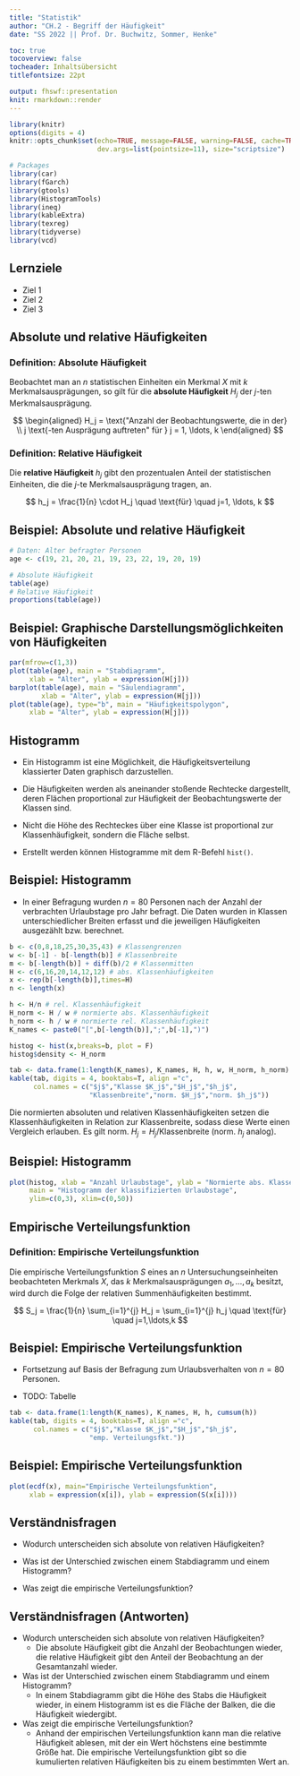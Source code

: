 ```yaml
---
title: "Statistik"
author: "CH.2 - Begriff der Häufigkeit"
date: "SS 2022 || Prof. Dr. Buchwitz, Sommer, Henke"

toc: true
tocoverview: false
tocheader: Inhaltsübersicht
titlefontsize: 22pt

output: fhswf::presentation
knit: rmarkdown::render
---
```


```r
library(knitr)
options(digits = 4)
knitr::opts_chunk$set(echo=TRUE, message=FALSE, warning=FALSE, cache=TRUE, 
                      dev.args=list(pointsize=11), size="scriptsize")

# Packages
library(car)
library(fGarch)
library(gtools)
library(HistogramTools)
library(ineq)
library(kableExtra)
library(texreg)
library(tidyverse)
library(vcd)
```

## Lernziele

- Ziel 1
- Ziel 2
- Ziel 3

## Absolute und relative Häufigkeiten

### Definition: Absolute Häufigkeit

Beobachtet man an $n$ statistischen Einheiten ein Merkmal $X$ mit $k$ Merkmalsausprägungen, so gilt für die **absolute Häufigkeit** $H_j$ der $j$-ten Merkmalsausprägung.

$$
\begin{aligned}
H_j = \text{"Anzahl der Beobachtungswerte, die in der} \\
j \text{-ten Ausprägung auftreten" für } j = 1, \ldots, k
\end{aligned}
$$

### Definition: Relative Häufigkeit

Die **relative Häufigkeit** $h_j$ gibt den prozentualen Anteil der statistischen Einheiten, die die $j$-te Merkmalsausprägung tragen, an.

$$
h_j = \frac{1}{n} \cdot H_j \quad \text{für} \quad j=1, \ldots, k
$$

## Beispiel: Absolute und relative Häufigkeit

```r
# Daten: Alter befragter Personen
age <- c(19, 21, 20, 21, 19, 23, 22, 19, 20, 19)
```

```r
# Absolute Häufigkeit
table(age) 
# Relative Häufigkeit
proportions(table(age))
```

## Beispiel: Graphische Darstellungsmöglichkeiten von Häufigkeiten

```r
par(mfrow=c(1,3))
plot(table(age), main = "Stabdiagramm",
     xlab = "Alter", ylab = expression(H[j]))
barplot(table(age), main = "Säulendiagramm",
        xlab = "Alter", ylab = expression(H[j]))
plot(table(age), type="b", main = "Häufigkeitspolygon",
     xlab = "Alter", ylab = expression(H[j]))

```

## Histogramm

* Ein Histogramm ist eine Möglichkeit, die Häufigkeitsverteilung klassierter Daten graphisch darzustellen.

* Die Häufigkeiten werden als aneinander stoßende Rechtecke dargestellt, deren Flächen proportional zur Häufigkeit der Beobachtungswerte der Klassen sind. 

* Nicht die Höhe des Rechteckes über eine Klasse ist proportional zur Klassenhäufigkeit, sondern die Fläche selbst.

* Erstellt werden können Histogramme mit dem R-Befehl `hist()`.

## Beispiel: Histogramm

* In einer Befragung wurden $n=80$ Personen nach der Anzahl der verbrachten Urlaubstage pro Jahr befragt. Die Daten wurden in Klassen unterschiedlicher Breiten erfasst und die jeweiligen Häufigkeiten ausgezählt bzw. berechnet.

```r
b <- c(0,8,18,25,30,35,43) # Klassengrenzen
w <- b[-1] - b[-length(b)] # Klassenbreite
m <- b[-length(b)] + diff(b)/2 # Klassenmitten
H <- c(6,16,20,14,12,12) # abs. Klassenhäufigkeiten
x <- rep(b[-length(b)],times=H)
n <- length(x)

h <- H/n # rel. Klassenhäufigkeit
H_norm <- H / w # normierte abs. Klassenhäufigkeit
h_norm <- h / w # normierte rel. Klassenhäufigkeit
K_names <- paste0("[",b[-length(b)],";",b[-1],")")

histog <- hist(x,breaks=b, plot = F)
histog$density <- H_norm  

tab <- data.frame(1:length(K_names), K_names, H, h, w, H_norm, h_norm)
kable(tab, digits = 4, booktabs=T, align ="c",
      col.names = c("$j$","Klasse $K_j$","$H_j$","$h_j$",
                    "Klassenbreite","norm. $H_j$","norm. $h_j$"))
```

\tiny Die normierten absoluten und relativen Klassenhäufigkeiten setzen die Klassenhäufigkeiten in Relation zur Klassenbreite, sodass diese Werte einen Vergleich erlauben. Es gilt $\text{norm. } H_j = H_j / \text{Klassenbreite}$ ($\text{norm. } h_j$ analog).

## Beispiel: Histogramm

```r
plot(histog, xlab = "Anzahl Urlaubstage", ylab = "Normierte abs. Klassenhäufigkeit",
     main = "Histogramm der klassifizierten Urlaubstage",
     ylim=c(0,3), xlim=c(0,50))
```
\begin{alertblock}{}
Die Fläche der zu den Klassen 5 und 6 gehörenden Rechtecke ist identisch, da gilt $H_5 = H_6$ (bzw. $h_5 = h_6$).
\end{alertblock}

## Empirische Verteilungsfunktion

### Definition: Empirische Verteilungsfunktion

Die empirische Verteilungsfunktion $S$ eines an $n$ Untersuchungseinheiten beobachteten Merkmals $X$, das $k$ Merkmalsausprägungen $a_1, \ldots, a_k$ besitzt, wird durch die Folge der relativen Summenhäufigkeiten bestimmt.

$$
S_j = \frac{1}{n} \sum_{i=1}^{j} H_j = \sum_{i=1}^{j} h_j  
\quad \text{für} \quad j=1,\ldots,k
$$

## Beispiel: Empirische Verteilungsfunktion

* Fortsetzung auf Basis der Befragung zum Urlaubsverhalten von $n=80$ Personen.

- TODO: Tabelle

```r
tab <- data.frame(1:length(K_names), K_names, H, h, cumsum(h))
kable(tab, digits = 4, booktabs=T, align ="c",
      col.names = c("$j$","Klasse $K_j$","$H_j$","$h_j$",
                    "emp. Verteilungsfkt."))
```

## Beispiel: Empirische Verteilungsfunktion

```r
plot(ecdf(x), main="Empirische Verteilungsfunktion",
     xlab = expression(x[i]), ylab = expression(S(x[i])))

```


## Verständnisfragen

- Wodurch unterscheiden sich absolute von relativen Häufigkeiten?
    
- Was ist der Unterschied zwischen einem Stabdiagramm und einem Histogramm?

- Was zeigt die empirische Verteilungsfunktion?

    
## Verständnisfragen (Antworten)

- Wodurch unterscheiden sich absolute von relativen Häufigkeiten?
    + Die absolute Häufigkeit gibt die Anzahl der Beobachtungen wieder, die relative Häufigkeit gibt den Anteil der Beobachtung an der Gesamtanzahl wieder.
    
- Was ist der Unterschied zwischen einem Stabdiagramm und einem Histogramm?
    + In einem Stabdiagramm gibt die Höhe des Stabs die Häufigkeit wieder, in einem Histogramm ist es die Fläche der Balken, die die Häufigkeit wiedergibt.

- Was zeigt die empirische Verteilungsfunktion?
    + Anhand der empirischen Verteilungsfunktion kann man die relative Häufigkeit ablesen, mit der ein Wert höchstens eine bestimmte Größe hat. Die empirische Verteilungsfunktion gibt so die kumulierten relativen Häufigkeiten bis zu einem bestimmten Wert an.


